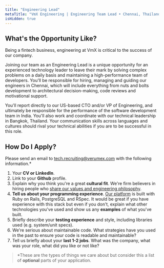 ```yaml
---
title: "Engineering Lead"
metaTitle: "VmX Engineering | Engineering Team Lead • Chennai, Thailand"
isHidden: true
---
```



<VmxIntroduction />

## What's the Opportunity Like?

Being a fintech business, engineering at VmX is critical to the success of
our company.

Joining our team as an Engineering Lead is a unique opportunity for an
experienced technology leader to leave their mark by solving complex problems
on a daily basis and maintaining a high-performance team of developers.
You'll be responsible for hiring, managing and guiding our engineers in Chennai,
which will include everything from nuts and bolts development to architectural
decision-making, code reviews and motivational support.

You'll report directly to our US-based CTO and/or VP of Engineering, and
ultimately be responsible for the performance of the software development team
in India. You'll also work and coordinate with our technical leadership in
Bangkok, Thailand. Your communication skills across languages and cultures
should rival your technical abilities if you are to be successful in this role.

<ChennaiOffer />

## How Do I Apply?

Please send an email to
[tech.recruiting@verumex.com](mailto:tech.recruiting@verumex.com?subject=Engineering%20Lead%20)
with the following information.\*

1. Your **CV or LinkedIn**.
2. Link to your **Github** profile.
3. Explain why you think you're a great **cultural fit**. We're firm believers
   in hiring people who [share our values and engineering philosophy](/team).
4. **Tell us about your programming experience**.
   [Our platform](/platform) is built with Ruby on Rails, PostgreSQL and
   RSpec. It would be great if you have experience with this stack but even
   if you don't, explain what other technologies you've used and show us
   any **examples** of what you've built.
5. Briefly describe your **testing experience** and style, including libraries
   used (e.g. system/unit specs).
6. We're serious about maintainable code. What strategies have you used in
   the past to ensure your code is readable and maintainable?
7. Tell us briefly about your **last 1-2 jobs**. What was the company, what was
   your role, what did you like or not like?

> \*These are the types of things we care about but consider this a list of
> **optional** parts of your application.
